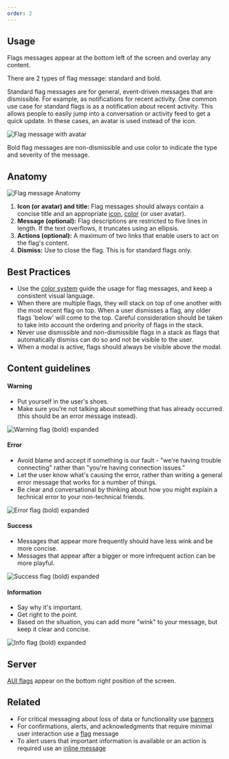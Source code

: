 ```yaml
---
order: 2
---
```


## Usage
Flags messages appear at the bottom left of the screen and overlay any content.

There are 2 types of flag message: standard and bold.

Standard flag messages are for general, event-driven messages that are dismissible. For example, as notifications for recent activity. One common use case for standard flags is as a notification about recent activity. This allows people to easily jump into a conversation or activity feed to get a quick update. In these cases, an avatar is used instead of the icon.

![Flag message with avatar](../images/flag-avatar-attachment.png)

Bold flag messages are non-dismissible and use color to indicate the type and severity of the message.

## Anatomy
![Flag message Anatomy](../images/flag-anatomy.png)

1. **Icon (or avatar) and title:** Flag messages should always contain a concise title and an appropriate [icon](/foundations/iconography), [color](/foundations/color) (or user avatar).
2. **Message (optional):** Flag descriptions are restricted to five lines in length. If the text overflows, it truncates using an ellipsis.
3. **Actions (optional):** A maximum of two links that enable users to act on the flag's content.
4. **Dismiss:** Use to close the flag. This is for standard flags only.

## Best Practices
- Use the [color system](/foundations/color) guide the usage for flag messages, and keep a consistent visual language.
- When there are multiple flags, they will stack on top of one another with the most recent flag on top. When a user dismisses a flag, any older flags 'below' will come to the top. Careful consideration should be taken to take into account the ordering and priority of flags in the stack.
- Never use dismissible and non-dismissible flags in a stack as flags that automatically dismiss can do so and not be visible to the user.
- When a modal is active, flags should always be visible above the modal.

## Content guidelines

#### Warning
- Put yourself in the user's shoes.
- Make sure you're not talking about something that has already occurred (this should be an error message instead).

![Warning flag (bold) expanded](../images/flag-bold-warning-expanded.png)

#### Error
- Avoid blame and accept if something is our fault - "we're having trouble connecting" rather than "you're having connection issues."
- Let the user know what's causing the error, rather than writing a general error message that works for a number of things.
- Be clear and conversational by thinking about how you might explain a technical error to your non-technical friends.

![Error flag (bold) expanded](../images/flag-bold-error-expanded.png)

#### Success
- Messages that appear more frequently should have less wink and be more concise.
- Messages that appear after a bigger or more infrequent action can be more playful.

![Success flag (bold) expanded](../images/flag-bold-success-expanded.png)

#### Information
- Say why it's important.
- Get right to the point.
- Based on the situation, you can add more "wink" to your message, but keep it clear and concise.

![Info flag (bold) expanded](../images/flag-bold-info-expanded.png)

## Server

[AUI flags](https://docs.atlassian.com/aui/latest/docs/flag.html) appear on the bottom right position of the screen. 

## Related
- For critical messaging about loss of data or functionality use [banners](/components/banners)
- For confirmations, alerts, and acknowledgments that require minimal user interaction use a [flag](/components/flag) message
- To alert users that important information is available or an action is required use an [inline message](/components/inline-message)
